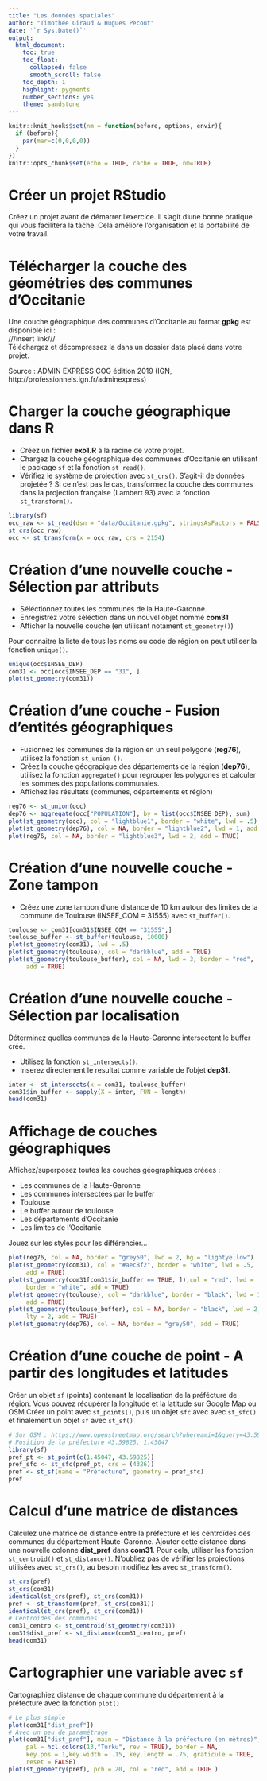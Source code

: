 ```yaml
---
title: "Les données spatiales"
author: "Timothée Giraud & Hugues Pecout"
date: '`r Sys.Date()`'
output: 
  html_document: 
    toc: true
    toc_float:
      collapsed: false
      smooth_scroll: false
    toc_depth: 1
    highlight: pygments
    number_sections: yes
    theme: sandstone
---
```


```r

knitr::knit_hooks$set(nm = function(before, options, envir){
  if (before){
    par(mar=c(0,0,0,0))
  } 
})
knitr::opts_chunk$set(echo = TRUE, cache = TRUE, nm=TRUE)
```


# Créer un projet RStudio

Créez un projet avant de démarrer l'exercice.
Il s'agit d'une bonne pratique qui vous facilitera la tâche.
Cela améliore l'organisation et la portabilité de votre travail.


# Télécharger la couche des géométries des communes d'Occitanie

Une couche géographique des communes d'Occitanie au format **gpkg** est 
disponible ici :  
///insert link///  
Téléchargez et décompressez la dans un dossier data placé dans votre projet.  

Source : ADMIN EXPRESS COG édition 2019 (IGN, 
http://professionnels.ign.fr/adminexpress)


# Charger la couche géographique dans R

* Créez un fichier **exo1.R** à la racine de votre projet. 
* Chargez la couche géographique des communes d'Occitanie en utilisant 
le package `sf` et la fonction `st_read()`. 
* Vérifiez le système de projection avec `st_crs()`. S'agit-il de données 
projetée ? Si ce n'est pas le cas, transformez la couche des communes dans la 
projection française (Lambert 93) avec la fonction `st_transform()`. 

```r
library(sf)
occ_raw <- st_read(dsn = "data/Occitanie.gpkg", stringsAsFactors = FALSE)
st_crs(occ_raw)
occ <- st_transform(x = occ_raw, crs = 2154)
```


# Création d'une nouvelle couche - Sélection par attributs

* Séléctionnez toutes les communes de la Haute-Garonne. 
* Enregistrez votre séléction dans un nouvel objet nommé **com31**
* Afficher la nouvelle couche (en utilisant notament `st_geometry()`)

Pour connaitre la liste de tous les noms ou code de région on peut utiliser la 
fonction `unique()`. 

```r
unique(occ$INSEE_DEP)
com31 <- occ[occ$INSEE_DEP == "31", ]
plot(st_geometry(com31))
```

# Création d'une couche - Fusion d'entités géographiques

* Fusionnez les communes de la région en un seul polygone (**reg76**), utilisez 
la fonction `st_union ()`. 
* Créez la couche géograpique des départements de la région (**dep76**), 
utilisez la fonction `aggregate()` pour regrouper les polygones et calculer les 
sommes des populations communales. 
* Affichez les résultats (communes, départements et région)

```r
reg76 <- st_union(occ)
dep76 <- aggregate(occ["POPULATION"], by = list(occ$INSEE_DEP), sum)
plot(st_geometry(occ), col = "lightblue1", border = "white", lwd = .5)
plot(st_geometry(dep76), col = NA, border = "lightblue2", lwd = 1, add = TRUE)
plot(reg76, col = NA, border = "lightblue3", lwd = 2, add = TRUE)
```

# Création d'une nouvelle couche - Zone tampon

* Créez une zone tampon d'une distance de 10 km autour des limites de la commune 
de Toulouse (INSEE_COM = 31555) avec `st_buffer()`.

```r
toulouse <- com31[com31$INSEE_COM == "31555",]
toulouse_buffer <- st_buffer(toulouse, 10000)
plot(st_geometry(com31), lwd = .5)
plot(st_geometry(toulouse), col = "darkblue", add = TRUE)
plot(st_geometry(toulouse_buffer), col = NA, lwd = 3, border = "red", 
     add = TRUE)

```


# Création d'une nouvelle couche - Sélection par localisation

Déterminez quelles communes de la Haute-Garonne intersectent le buffer créé.

* Utilisez la fonction `st_intersects()`. 
* Inserez directement le resultat comme variable de l'objet **dep31**.

```r
inter <- st_intersects(x = com31, toulouse_buffer)
com31$in_buffer <- sapply(X = inter, FUN = length)
head(com31)
```


# Affichage de couches géographiques

Affichez/superposez toutes les couches géographiques créees :

* Les communes de la Haute-Garonne
* Les communes intersectées par le buffer
* Toulouse
* Le buffer autour de toulouse
* Les départements d'Occitanie
* Les limites de l'Occitanie

Jouez sur les styles pour les différencier... 

```r
plot(reg76, col = NA, border = "grey50", lwd = 2, bg = "lightyellow")
plot(st_geometry(com31), col = "#aec8f2", border = "white", lwd = .5, 
     add = TRUE)
plot(st_geometry(com31[com31$in_buffer == TRUE, ]),col = "red", lwd = .5, 
     border = "white", add = TRUE)
plot(st_geometry(toulouse), col = "darkblue", border = "black", lwd = 1,
     add = TRUE)
plot(st_geometry(toulouse_buffer), col = NA, border = "black", lwd = 2, 
     lty = 2, add = TRUE)
plot(st_geometry(dep76), col = NA, border = "grey50", add = TRUE)
```


# Création d'une couche de point - A partir des longitudes et latitudes

Créer un objet `sf` (points) contenant la localisation de la préfécture de 
région.
Vous pouvez récupérer la longitude et la latitude sur Google Map ou OSM
Créer un point avec `st_points()`, puis un objet `sfc` avec avec `st_sfc()` et
finalement un objet `sf` avec `st_sf()`


```r
# Sur OSM : https://www.openstreetmap.org/search?whereami=1&query=43.59825%2C1.45047#map=19/43.59825/1.45047
# Position de la préfecture 43.59825, 1.45047
library(sf)
pref_pt <- st_point(c(1.45047, 43.59825))
pref_sfc <- st_sfc(pref_pt, crs = (4326))
pref <- st_sf(name = "Préfecture", geometry = pref_sfc)
pref
```


# Calcul d'une matrice de distances

Calculez une matrice de distance entre la préfecture et les centroïdes des
communes du département Haute-Garonne. Ajouter cette distance dans une nouvelle 
colonne **dist_pref** dans **com31**. Pour cela, utiliser les fonction 
`st_centroid()` et `st_distance()`.
N'oubliez pas de vérifier les projections utilisées avec `st_crs()`, au besoin
modifiez les avec `st_transform()`.


```r
st_crs(pref)
st_crs(com31)
identical(st_crs(pref), st_crs(com31))
pref <- st_transform(pref, st_crs(com31))
identical(st_crs(pref), st_crs(com31))
# Centroides des communes
com31_centro <- st_centroid(st_geometry(com31))
com31$dist_pref <- st_distance(com31_centro, pref)
head(com31)
```


# Cartographier une variable avec `sf`

Cartographiez distance de chaque commune du département à la préfecture avec la 
fonction `plot()`


```r
# Le plus simple
plot(com31["dist_pref"])
# Avec un peu de paramétrage
plot(com31["dist_pref"], main = "Distance à la préfecture (en mètres)", 
     pal = hcl.colors(13,"Turku", rev = TRUE), border = NA,
     key.pos = 1,key.width = .15, key.length = .75, graticule = TRUE,
     reset = FALSE)
plot(st_geometry(pref), pch = 20, col = "red", add = TRUE )
```



